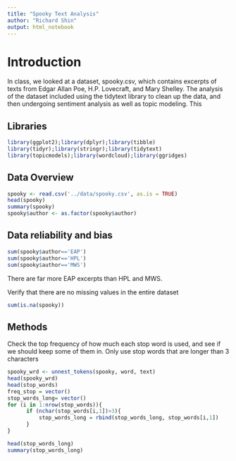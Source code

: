 ```yaml
---
title: "Spooky Text Analysis"
author: "Richard Shin"
output: html_notebook
---
```


# Introduction
In class, we looked at a dataset, spooky.csv, which contains excerpts of texts from Edgar Allan Poe, H.P. Lovecraft, and Mary Shelley. The analysis of the dataset included using the tidytext library to clean up the data, and then undergoing sentiment analysis as well as topic modeling.
This 

## Libraries 
```r
library(ggplot2);library(dplyr);library(tibble)
library(tidyr);library(stringr);library(tidytext)
library(topicmodels);library(wordcloud);library(ggridges)
```
## Data Overview
```r
spooky <- read.csv('../data/spooky.csv', as.is = TRUE)
head(spooky)
summary(spooky)
spooky$author <- as.factor(spooky$author)
```
## Data reliability and bias
```r
sum(spooky$author=='EAP')
sum(spooky$author=='HPL')
sum(spooky$author=='MWS')
```
There are far more EAP excerpts than HPL and MWS.

Verify that there are no missing values in the entire dataset
```r
sum(is.na(spooky))
```

## Methods
Check the top frequency of how much each stop word is used, and see if we should keep some of them in.
Only use stop words that are longer than 3 characters
```r
spooky_wrd <- unnest_tokens(spooky, word, text)
head(spooky_wrd)
head(stop_words)
freq_stop = vector()
stop_words_long= vector()
for (i in 1:nrow(stop_words)){
      if (nchar(stop_words[i,1])>3){
          stop_words_long = rbind(stop_words_long, stop_words[i,1])
      }
}

head(stop_words_long)
summary(stop_words_long)
```













